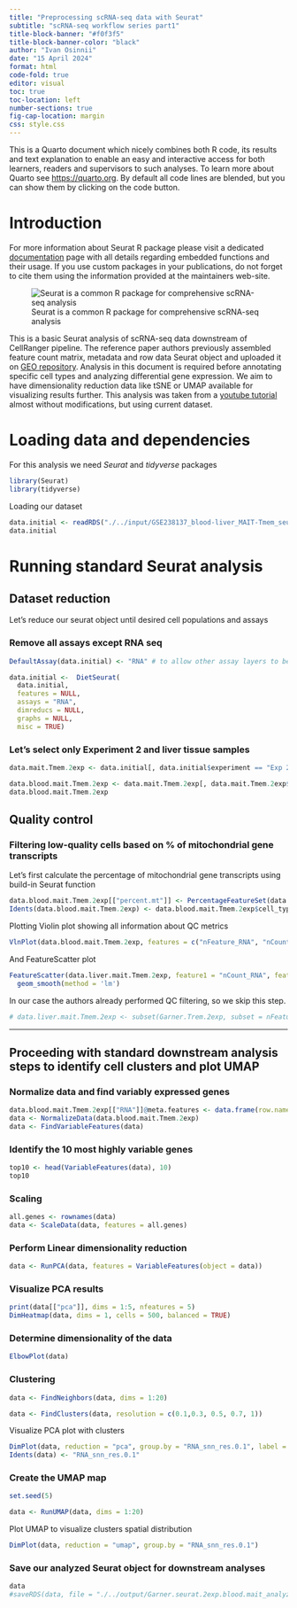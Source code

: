 ```yaml
---
title: "Preprocessing scRNA-seq data with Seurat"
subtitle: "scRNA-seq workflow series part1" 
title-block-banner: "#f0f3f5"
title-block-banner-color: "black"
author: "Ivan Osinnii"
date: "15 April 2024"
format: html
code-fold: true
editor: visual
toc: true
toc-location: left
number-sections: true
fig-cap-location: margin
css: style.css
---
```


::: {.callout-note collapse="true"}
This is a Quarto document which nicely combines both R code, its results and text explanation to enable an easy and interactive access for both learners, readers and supervisors to such analyses. To learn more about Quarto see <https://quarto.org>. By default all code lines are blended, but you can show them by clicking on the code button.
:::

# Introduction

::: {.callout-tip collapse="true"}
For more information about Seurat R package please visit a dedicated [documentation](https://satijalab.org/seurat/) page with all details regarding embedded functions and their usage. If you use custom packages in your publications, do not forget to cite them using the information provided at the maintainers web-site.
:::

![Seurat is a common R package for comprehensive scRNA-seq analysis](https://satijalab.org/seurat/articles/assets/seurat_banner.jpg)

This is a basic Seurat analysis of scRNA-seq data downstream of CellRanger pipeline. The reference paper authors previously assembled feature count matrix, metadata and row data Seurat object and uploaded it on [GEO repository](https://www.ncbi.nlm.nih.gov/geo/query/acc.cgi?acc=GSE238137). Analysis in this document is required before annotating specific cell types and analyzing differential gene expression. We aim to have dimensionality reduction data like tSNE or UMAP available for visualizing results further. This analysis was taken from a [youtube tutorial](https://youtu.be/5HBzgsz8qyk?si=YblbjRmzN3saHv-P) almost without modifications, but using current dataset.

# Loading data and dependencies

For this analysis we need *Seurat* and *tidyverse* packages

```r
library(Seurat)
library(tidyverse)
```

Loading our dataset

```r
data.initial <- readRDS("./../input/GSE238137_blood-liver_MAIT-Tmem_seurat.rds")
data.initial
```

# Running standard Seurat analysis

## Dataset reduction

Let's reduce our seurat object until desired cell populations and assays

### Remove all assays except RNA seq

```r
DefaultAssay(data.initial) <- "RNA" # to allow other assay layers to be deleted

data.initial <-  DietSeurat(
  data.initial,
  features = NULL,
  assays = "RNA",
  dimreducs = NULL,
  graphs = NULL,
  misc = TRUE) 
```

### Let's select only Experiment 2 and liver tissue samples

```r
data.mait.Tmem.2exp <- data.initial[, data.initial$experiment == "Exp 2"] 

data.blood.mait.Tmem.2exp <- data.mait.Tmem.2exp[, data.mait.Tmem.2exp$tissue == "Blood"] 
data.blood.mait.Tmem.2exp
```

## Quality control

### Filtering low-quality cells based on % of mitochondrial gene transcripts

Let's first calculate the percentage of mitochondrial gene transcripts using build-in Seurat function

```r
data.blood.mait.Tmem.2exp[["percent.mt"]] <- PercentageFeatureSet(data.blood.mait.Tmem.2exp, pattern = "^MT-")
Idents(data.blood.mait.Tmem.2exp) <- data.blood.mait.Tmem.2exp$cell_type
```

Plotting Violin plot showing all information about QC metrics

```r
VlnPlot(data.blood.mait.Tmem.2exp, features = c("nFeature_RNA", "nCount_RNA", "percent.mt"), ncol = 3)
```

And FeatureScatter plot

```r
FeatureScatter(data.liver.mait.Tmem.2exp, feature1 = "nCount_RNA", feature2 = "nFeature_RNA") +
  geom_smooth(method = 'lm')
```

In our case the authors already performed QC filtering, so we skip this step.

```r
# data.liver.mait.Tmem.2exp <- subset(Garner.Trem.2exp, subset = nFeature_RNA > 200 & nFeature_RNA < 2500 & percent.mt < 5)
```

------------------------------------------------------------------------

## Proceeding with standard downstream analysis steps to identify cell clusters and plot UMAP

### Normalize data and find variably expressed genes

```r
data.blood.mait.Tmem.2exp[["RNA"]]@meta.features <- data.frame(row.names = rownames(data.blood.mait.Tmem.2exp[["RNA"]])) # Assign to Seurat objects rownames correctly
data <- NormalizeData(data.blood.mait.Tmem.2exp) 
data <- FindVariableFeatures(data)     
```

### Identify the 10 most highly variable genes

```r
top10 <- head(VariableFeatures(data), 10) 
top10
```

### Scaling

```r
all.genes <- rownames(data)
data <- ScaleData(data, features = all.genes)
```

### Perform Linear dimensionality reduction

```r
data <- RunPCA(data, features = VariableFeatures(object = data))
```

### Visualize PCA results

```r
print(data[["pca"]], dims = 1:5, nfeatures = 5)
DimHeatmap(data, dims = 1, cells = 500, balanced = TRUE)
```

### Determine dimensionality of the data

```r
ElbowPlot(data) 
```

### Clustering

```r
data <- FindNeighbors(data, dims = 1:20)

data <- FindClusters(data, resolution = c(0.1,0.3, 0.5, 0.7, 1)) 
```

Visualize PCA plot with clusters

```r
DimPlot(data, reduction = "pca", group.by = "RNA_snn_res.0.1", label = TRUE)
Idents(data) <- "RNA_snn_res.0.1"
```

### Create the UMAP map

```r
set.seed(5) 

data <- RunUMAP(data, dims = 1:20)
```

Plot UMAP to visualize clusters spatial distribution

```r
DimPlot(data, reduction = "umap", group.by = "RNA_snn_res.0.1")

```

### Save our analyzed Seurat object for downstream analyses

```r
data
#saveRDS(data, file = "./../output/Garner.seurat.2exp.blood.mait_analyzed.rds")
```
